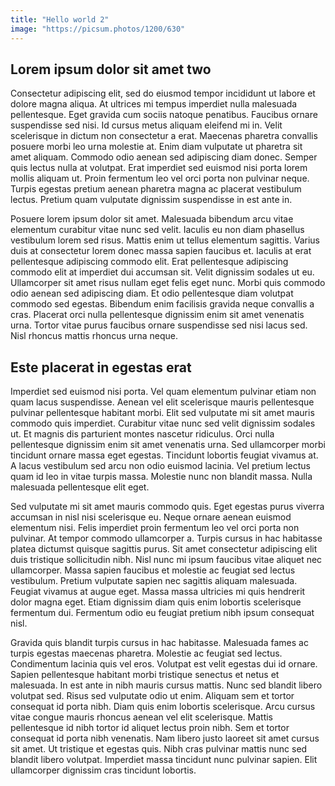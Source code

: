 ```yaml
---
title: "Hello world 2"
image: "https://picsum.photos/1200/630"
---
```



## Lorem ipsum dolor sit amet two

Consectetur adipiscing elit, sed do eiusmod tempor incididunt ut labore et dolore magna aliqua. At ultrices mi tempus imperdiet nulla malesuada pellentesque. Eget gravida cum sociis natoque penatibus. Faucibus ornare suspendisse sed nisi. Id cursus metus aliquam eleifend mi in. Velit scelerisque in dictum non consectetur a erat. Maecenas pharetra convallis posuere morbi leo urna molestie at. Enim diam vulputate ut pharetra sit amet aliquam. Commodo odio aenean sed adipiscing diam donec. Semper quis lectus nulla at volutpat. Erat imperdiet sed euismod nisi porta lorem mollis aliquam ut. Proin fermentum leo vel orci porta non pulvinar neque. Turpis egestas pretium aenean pharetra magna ac placerat vestibulum lectus. Pretium quam vulputate dignissim suspendisse in est ante in.

Posuere lorem ipsum dolor sit amet. Malesuada bibendum arcu vitae elementum curabitur vitae nunc sed velit. Iaculis eu non diam phasellus vestibulum lorem sed risus. Mattis enim ut tellus elementum sagittis. Varius duis at consectetur lorem donec massa sapien faucibus et. Iaculis at erat pellentesque adipiscing commodo elit. Erat pellentesque adipiscing commodo elit at imperdiet dui accumsan sit. Velit dignissim sodales ut eu. Ullamcorper sit amet risus nullam eget felis eget nunc. Morbi quis commodo odio aenean sed adipiscing diam. Et odio pellentesque diam volutpat commodo sed egestas. Bibendum enim facilisis gravida neque convallis a cras. Placerat orci nulla pellentesque dignissim enim sit amet venenatis urna. Tortor vitae purus faucibus ornare suspendisse sed nisi lacus sed. Nisl rhoncus mattis rhoncus urna neque.

## Este placerat in egestas erat 

Imperdiet sed euismod nisi porta. Vel quam elementum pulvinar etiam non quam lacus suspendisse. Aenean vel elit scelerisque mauris pellentesque pulvinar pellentesque habitant morbi. Elit sed vulputate mi sit amet mauris commodo quis imperdiet. Curabitur vitae nunc sed velit dignissim sodales ut. Et magnis dis parturient montes nascetur ridiculus. Orci nulla pellentesque dignissim enim sit amet venenatis urna. Sed ullamcorper morbi tincidunt ornare massa eget egestas. Tincidunt lobortis feugiat vivamus at. A lacus vestibulum sed arcu non odio euismod lacinia. Vel pretium lectus quam id leo in vitae turpis massa. Molestie nunc non blandit massa. Nulla malesuada pellentesque elit eget.

Sed vulputate mi sit amet mauris commodo quis. Eget egestas purus viverra accumsan in nisl nisi scelerisque eu. Neque ornare aenean euismod elementum nisi. Felis imperdiet proin fermentum leo vel orci porta non pulvinar. At tempor commodo ullamcorper a. Turpis cursus in hac habitasse platea dictumst quisque sagittis purus. Sit amet consectetur adipiscing elit duis tristique sollicitudin nibh. Nisl nunc mi ipsum faucibus vitae aliquet nec ullamcorper. Massa sapien faucibus et molestie ac feugiat sed lectus vestibulum. Pretium vulputate sapien nec sagittis aliquam malesuada. Feugiat vivamus at augue eget. Massa massa ultricies mi quis hendrerit dolor magna eget. Etiam dignissim diam quis enim lobortis scelerisque fermentum dui. Fermentum odio eu feugiat pretium nibh ipsum consequat nisl.

Gravida quis blandit turpis cursus in hac habitasse. Malesuada fames ac turpis egestas maecenas pharetra. Molestie ac feugiat sed lectus. Condimentum lacinia quis vel eros. Volutpat est velit egestas dui id ornare. Sapien pellentesque habitant morbi tristique senectus et netus et malesuada. In est ante in nibh mauris cursus mattis. Nunc sed blandit libero volutpat sed. Risus sed vulputate odio ut enim. Aliquam sem et tortor consequat id porta nibh. Diam quis enim lobortis scelerisque. Arcu cursus vitae congue mauris rhoncus aenean vel elit scelerisque. Mattis pellentesque id nibh tortor id aliquet lectus proin nibh. Sem et tortor consequat id porta nibh venenatis. Nam libero justo laoreet sit amet cursus sit amet. Ut tristique et egestas quis. Nibh cras pulvinar mattis nunc sed blandit libero volutpat. Imperdiet massa tincidunt nunc pulvinar sapien. Elit ullamcorper dignissim cras tincidunt lobortis.